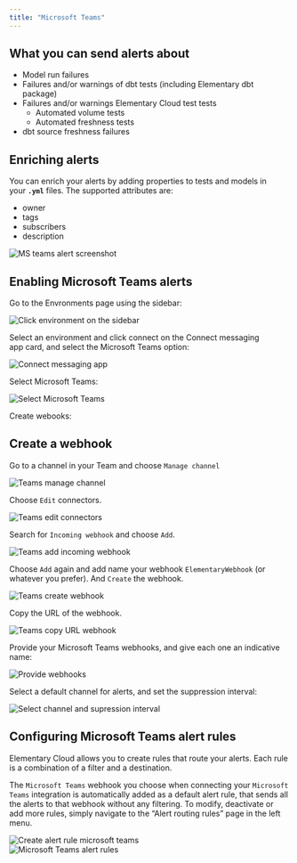 ```yaml
---
title: "Microsoft Teams"
---
```


## What you can send alerts about

- Model run failures
- Failures and/or warnings of dbt tests (including Elementary dbt package)
- Failures and/or warnings Elementary Cloud test tests
    - Automated volume tests
    - Automated freshness tests
- dbt source freshness failures

## Enriching alerts

You can enrich your alerts by adding properties to tests and models in your **`.yml`** files. The supported attributes are: 

- owner
- tags
- subscribers
- description

<Frame>
  <div className="dark:bg-white rounded-md p-4">
    <img
      src="https://res.cloudinary.com/diuctyblm/image/upload/v1719739150/MS_teams_alert_screenshot_lakytr.png"
      alt="MS teams alert screenshot"
    />
  </div>
</Frame>

## Enabling Microsoft Teams alerts

Go to the Envronments page using the sidebar:

<Frame>
  <div className="dark:bg-white rounded-md p-4">
    <img
      src="https://res.cloudinary.com/diuctyblm/image/upload/v1719739150/Connect_environment_cbfhfi.png"
      alt="Click environment on the sidebar"
    />
  </div>
</Frame>

Select an environment and click connect on the Connect messaging app card, and select the Microsoft Teams option:

<Frame>
  <div className="dark:bg-white rounded-md p-4">
    <img
      src="https://res.cloudinary.com/diuctyblm/image/upload/v1719739151/connect_messaging_app_v64m69.png"
      alt="Connect messaging app"
    />
  </div>
</Frame>

Select Microsoft Teams:

<Frame>
  <div className="dark:bg-white rounded-md p-4">
    <img
      src="https://res.cloudinary.com/diuctyblm/image/upload/v1719739414/Select_ms_teams_wfvqow.png"
      alt="Select Microsoft Teams"
    />
  </div>
</Frame>

Create webooks:

</Accordion>

<Accordion title="Create Teams Webhook">

## Create a webhook

Go to a channel in your Team and choose `Manage channel`

<img
  src="https://res.cloudinary.com/dgxyrldax/image/upload/v1707203620/npn3p0tsmdvk723etyxn.png"
  alt="Teams manage channel"
/>

Choose `Edit` connectors.

<img
  src="https://res.cloudinary.com/dgxyrldax/image/upload/v1707203932/utnld7rzvgiwfgumzhtv.png"
  alt="Teams edit connectors"
/>

Search for `Incoming webhook` and choose `Add`.

<img
  src="https://res.cloudinary.com/dgxyrldax/image/upload/v1707204047/esvfhescsxgttanzv3kx.png"
  alt="Teams add incoming webhook"
/>

Choose `Add` again and add name your webhook `ElementaryWebhook` (or whatever you prefer). And `Create` the webhook.

<img
  src="https://res.cloudinary.com/dgxyrldax/image/upload/v1707204465/mcncjpvsnptd0gcsbb21.png"
  alt="Teams create webhook"
/>

Copy the URL of the webhook.

<img
  src="https://res.cloudinary.com/dgxyrldax/image/upload/v1707204718/gkt2uhz2qaow1lm1frnp.png"
  alt="Teams copy URL webhook"
/>


Provide your Microsoft Teams webhooks, and give each one an indicative name:

<Frame>
  <div className="dark:bg-white rounded-md p-4">
    <img
      src="https://res.cloudinary.com/diuctyblm/image/upload/v1719739712/Select_channel_MS_teams_hu08sc.png"
      alt="Provide webhooks"
    />
  </div>
</Frame>

Select a default channel for alerts, and set the suppression interval:

<Frame>
  <div className="dark:bg-white rounded-md p-4">
    <img
      src="https://res.cloudinary.com/diuctyblm/image/upload/v1719739673/Select_channel_and_alert_supression_jttahx.png"
      alt="Select channel and supression interval"
    />
  </div>
</Frame>

## Configuring Microsoft Teams alert rules

Elementary Cloud allows you to create rules that route your alerts. Each rule is a combination of a filter and a destination.

The `Microsoft Teams` webhook you choose when connecting your `Microsoft Teams` integration is automatically added as a default alert rule, that sends all the alerts to that webhook without any filtering. To modify, deactivate or add more rules, simply navigate to the “Alert routing rules” page in the left menu.

<Frame>
  <div className="dark:bg-white rounded-md p-4">
    <img
      src="https://res.cloudinary.com/diuctyblm/image/upload/v1719739150/Create_alert_rule_MS_teams_tjctbu.png"
      alt="Create alert rule microsoft teams"
    />
  </div>
</Frame>

<Frame>
  <div className="dark:bg-white rounded-md p-4">
    <img
      src="https://res.cloudinary.com/diuctyblm/image/upload/v1719739150/MS_teams_alert_rules_j6gy2g.png"
      alt="Microsoft Teams alert rules"
    />
  </div>
</Frame>